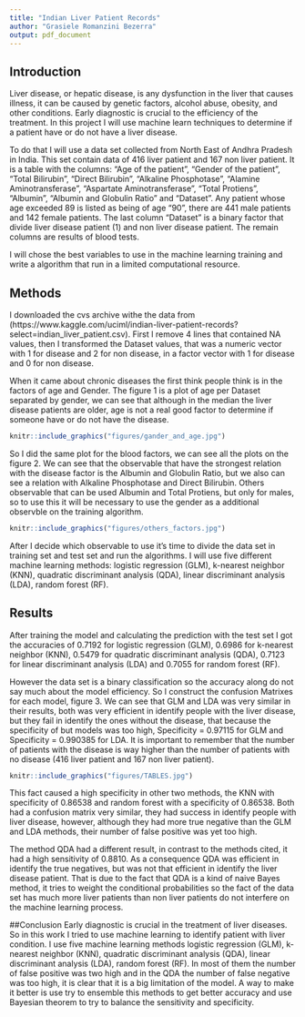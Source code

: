 ```yaml
---
title: "Indian Liver Patient Records"
author: "Grasiele Romanzini Bezerra"
output: pdf_document
---
```


## Introduction
Liver disease, or hepatic disease, is any dysfunction in the liver that causes illness, it can be caused by genetic factors, alcohol abuse, obesity, and other conditions. Early diagnostic is crucial to the efficiency of the treatment. In this project I will use machine learn techniques to determine if a patient have or do not have a liver disease.

To do that I will use a data set collected from North East of Andhra Pradesh in India. This set contain data of 416 liver patient and 167 non liver patient. It is a table with the columns: "Age of the patient", "Gender of the patient", "Total Bilirubin", "Direct Bilirubin", "Alkaline Phosphotase", "Alamine Aminotransferase", "Aspartate Aminotransferase", "Total Protiens", "Albumin", "Albumin and Globulin Ratio" and "Dataset". Any patient whose age exceeded 89 is listed as being of age "90", there are 441 male patients and 142 female patients. The last column "Dataset" is a binary factor that divide liver disease patient (1) and non liver disease patient. The remain columns are results of blood tests.

I will chose the best variables to use in the machine learning training and write a algorithm that run in a limited computational resource.


## Methods

I downloaded the cvs archive withe the data from (https://www.kaggle.com/uciml/indian-liver-patient-records?select=indian_liver_patient.csv). First I remove 4 lines that contained NA values, then I transformed the Dataset values, that was a numeric vector with 1 for disease and 2 for non disease, in a factor vector with 1 for disease and 0 for non disease.

When it came about chronic diseases the first think people think is in the factors of age and Gender. The figure 1 is a plot of age per Dataset separated by gender, we can see that although in the median the liver disease patients are older, age is not a real good factor to determine if someone have or do not have the disease.


```r
knitr::include_graphics("figures/gander_and_age.jpg")
```

So I did the same plot for the blood factors, we can see all the plots  on the figure 2. We can see that the observable that have the strongest relation with the disease factor is the Albumin and Globulin Ratio, but we also can see a relation with Alkaline Phosphotase and Direct Bilirubin. Others observable that can be used Albumin and Total Protiens, but only for males, so to use this it will be necessary to use the gender as a additional observble on the training algorithm.


```r
knitr::include_graphics("figures/others_factors.jpg")
```

After I decide which observable to use it's time to divide the data set in training set and test set and run the algorithms. I will use five different machine learning methods: logistic regression (GLM), k-nearest neighbor (KNN), quadratic discriminant analysis (QDA), linear discriminant analysis (LDA), random forest (RF).

## Results

After training the model and calculating the prediction with the test set I got the accuracies of 0.7192 for logistic regression (GLM), 0.6986 for k-nearest neighbor (KNN), 0.5479 for quadratic discriminant analysis (QDA), 0.7123 for linear discriminant analysis (LDA) and 0.7055 for random forest (RF).

However the data set is a binary classification so the accuracy along do not say much about the model efficiency. So I construct the confusion Matrixes for each model, figure 3. We can see that GLM and LDA was very similar in their results, both was very efficient in identify people with the liver disease, but they fail in identify the ones without the disease, that because the specificity of but models was too high, Specificity = 0.97115 for GLM and Specificity = 0.990385 for LDA. It is important to remember that the number of patients with the disease is way higher than the number of patients with no disease (416 liver patient and 167 non liver patient).

```r
knitr::include_graphics("figures/TABLES.jpg")
```

This fact caused a high specificity in other two methods, the KNN with specificity of 0.86538 and random forest with a specificity of 0.86538. Both had a confusion matrix very similar, they had success in identify people with liver disease, however, although they had more true negative than the GLM and LDA methods, their number of false positive was yet too high.

The method QDA had a different result, in contrast to the methods cited, it had a high sensitivity of 0.8810. As a consequence QDA was efficient in identify the true negatives, but was not that efficient in identify the liver disease patient. That is due to the fact that QDA is a kind of naive Bayes method, it tries to weight the conditional probabilities so the fact of the data set has much more liver patients than non liver patients do not interfere on the machine learning process.


##Conclusion
Early diagnostic is crucial in the treatment of liver diseases. So in this work I tried to use machine learning to identify patient with liver condition. I use five machine learning methods logistic regression (GLM), k-nearest neighbor (KNN), quadratic discriminant analysis (QDA), linear discriminant analysis (LDA), random forest (RF). In most of them the number of false positive was two high and in the QDA the number of false negative was too high, it is clear that it is a big limitation of the model. A way to make it better is use try to ensemble this methods to get better accuracy and use Bayesian theorem to try to balance the sensitivity and specificity.

